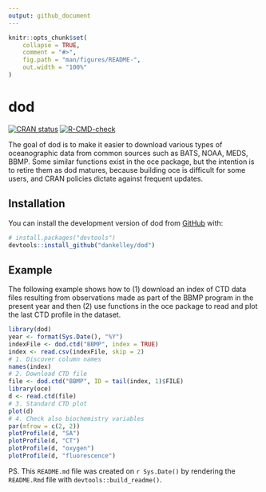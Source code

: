 ```yaml
---
output: github_document
---
```


<!-- README.md is generated from README.Rmd. Please edit that file -->

```r
knitr::opts_chunk$set(
    collapse = TRUE,
    comment = "#>",
    fig.path = "man/figures/README-",
    out.width = "100%"
)
```

# dod

<!-- badges: start -->
[![CRAN status](https://www.r-pkg.org/badges/version/dod)](https://CRAN.R-project.org/package=dod)
[![R-CMD-check](https://github.com/dankelley/dod/actions/workflows/R-CMD-check.yaml/badge.svg)](https://github.com/dankelley/dod/actions/workflows/R-CMD-check.yaml)
<!-- badges: end -->

The goal of dod is to make it easier to download various types of oceanographic
data from common sources such as BATS, NOAA, MEDS, BBMP. Some similar functions
exist in the oce package, but the intention is to retire them as dod matures,
because building oce is difficult for some users, and CRAN policies dictate
against frequent updates.

## Installation

You can install the development version of dod from [GitHub](https://github.com/) with:

``` r
# install.packages("devtools")
devtools::install_github("dankelley/dod")
```

## Example

The following example shows how to (1) download an index of CTD data files
resulting from observations made as part of the BBMP program in the present
year and then (2) use functions in the oce package to read and plot the last
CTD profile in the dataset.

```r
library(dod)
year <- format(Sys.Date(), "%Y")
indexFile <- dod.ctd("BBMP", index = TRUE)
index <- read.csv(indexFile, skip = 2)
# 1. Discover column names
names(index)
# 2. Download CTD file
file <- dod.ctd("BBMP", ID = tail(index, 1)$FILE)
library(oce)
d <- read.ctd(file)
# 3. Standard CTD plot
plot(d)
# 4. Check also biochemistry variables
par(mfrow = c(2, 2))
plotProfile(d, "SA")
plotProfile(d, "CT")
plotProfile(d, "oxygen")
plotProfile(d, "fluorescence")
```

PS. This `README.md` file was created on `r Sys.Date()` by rendering the
`README.Rmd` file with `devtools::build_readme()`.
